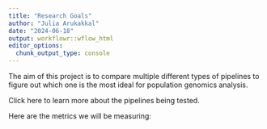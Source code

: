 ---
title: "Research Goals"
author: "Julia Arukakkal"
date: "2024-06-18"
output: workflowr::wflow_html
editor_options:
  chunk_output_type: console
---

The aim of this project is to compare multiple different types of pipelines 
to figure out which one is the most ideal for population genomics analysis. 

Click here to learn more about the pipelines being tested. <update with link to about section>

Here are the metrics we will be measuring: 

```{r}

```

